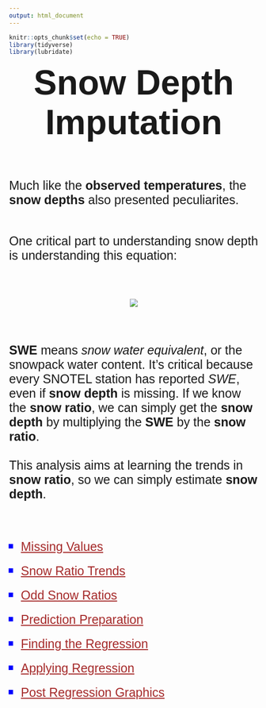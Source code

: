 ```yaml
---
output: html_document
---
```


```r
knitr::opts_chunk$set(echo = TRUE)
library(tidyverse)
library(lubridate)
```

<p id = "title"><strong>Snow Depth Imputation</strong></p>

<br><br>

<p id = "desc">Much like the <strong>observed temperatures</strong>, the <strong>snow depths</strong> also presented peculiarites.<br><br></p>

<p id = "desc">One critical part to understanding snow depth is understanding this equation: </p>

<br><br>

<center>

![](../snowpack_elevation/r_scripts_replace_na/pics/snow_ratio.png)

</center>

<br><br>

<p id = "desc"><strong>SWE</strong> means <i>snow water equivalent</i>, or the snowpack water content. It's critical because every SNOTEL station has reported <i>SWE</i>, even if <strong>snow depth</strong> is missing. If we know the <strong>snow ratio</strong>, we can simply get the <strong>snow depth</strong> by multiplying the <strong>SWE</strong> by the <strong>snow ratio</strong>.<br><br>This analysis aims at learning the trends in <strong>snow ratio</strong>, so we can simply estimate <strong>snow depth</strong>.</p>

<br><br>

<ul id = "bullet">
  <li id="list"><a id = "link" href = "https://roctober92.github.io/BYUI_SeniorProject/html_scripts/na_values.html" target = "_blank">Missing Values</a></li>
  <li id="list"><a id = "link" href = "https://roctober92.github.io/BYUI_SeniorProject/html_scripts/snow_ratios.html" target = "_blank">Snow Ratio Trends</a></li>
  <li id="list"><a id = "link" href = "https://roctober92.github.io/BYUI_SeniorProject/html_scripts/odd_ratios.html" target = "_blank">Odd Snow Ratios</a></li>
  <li id="list"><a id = "link" href = "https://roctober92.github.io/BYUI_SeniorProject/html_scripts/lm_prep.html" target = "_blank">Prediction Preparation</a></li>
  <li id="list"><a id = "link" href = "https://roctober92.github.io/BYUI_SeniorProject/html_scripts/find_regression.html" target = "_blank">Finding the Regression</a></li>
  <li id="list"><a id = "link" href = "https://roctober92.github.io/BYUI_SeniorProject/html_scripts/apply_regression.html" target = "_blank">Applying Regression</a></li>
  <li id="list"><a id = "link" href = "https://byuidatascience.github.io/WolfeA_SeniorProject/post_regression.html" target = "_blank">Post Regression Graphics</a></li>
</ul>

<br><br>


<br><br>
<p id = "desc"> </p>
<a id = "link" href = "" target = "_blank"> </a>
<i></i>
<strong></strong>



<style>
@import url('https://fonts.googleapis.com/css?family=Oswald|Ubuntu');
@import url('https://fonts.googleapis.com/css?family=Quicksand');
#title {
margin: auto;
text-align: center;
font-size: 70px;
font-family: 'Ubuntu', sans-serif;
}
#desc{
font-size: 25px;
font-family: 'Quicksand', sans-serif;
}
#link{
margin: auto;
text-align: center;
font-size: 25px;
color: brown;
}
#bullet{
list-style-type: square;
}
#list{
font-size: 30px;
font-family: 'Quicksand', sans-serif;
margin-bottom: .5em;
color: blue;
}
</style>